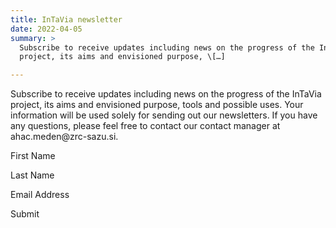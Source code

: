```yaml
---
title: InTaVia newsletter
date: 2022-04-05
summary: >
  Subscribe to receive updates including news on the progress of the InTaVia
  project, its aims and envisioned purpose, \[…]

---
```

Subscribe to receive updates including news on the progress of the InTaVia project, its aims and envisioned purpose, tools and possible uses. Your information will be used solely for sending out our newsletters. If you have any questions, please feel free to contact our contact manager at ahac.meden\@zrc-sazu.si.

<!-- dictate label visibility -->

First Name

<!-- Description Above -->

<!-- Description Below -->

<!-- dictate label visibility -->

Last Name

<!-- Description Above -->

<!-- Description Below -->

<!-- dictate label visibility -->

Email Address

<!-- Description Above -->

<!-- Description Below -->

<!-- Honeypot Trap -->

<!-- List ID -->

<!-- The form that is being submitted! Used to display error/success messages above the correct form -->

<!-- Submit Button -->

Submit

<!-- Nonce Security Check -->

<!-- Mailchimp Form generated by Easy Forms for Mailchimp v6.9.0 (https://wordpress.org/plugins/yikes-inc-easy-mailchimp-extender/) -->
